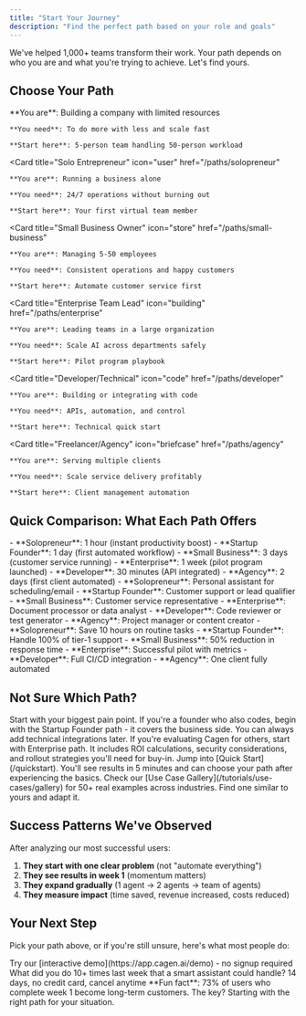 ```yaml
---
title: "Start Your Journey"
description: "Find the perfect path based on your role and goals"
---
```


We've helped 1,000+ teams transform their work. Your path depends on who you are and what you're trying to achieve. Let's find yours.

## Choose Your Path

<CardGroup cols={3}>
  <Card 
    title="Startup Founder" 
    icon="rocket"
    href="/paths/startup-founder"
  >
    **You are**: Building a company with limited resources
    
    **You need**: To do more with less and scale fast
    
    **Start here**: 5-person team handling 50-person workload
  </Card>
  
  <Card 
    title="Solo Entrepreneur" 
    icon="user"
    href="/paths/solopreneur"
  >
    **You are**: Running a business alone
    
    **You need**: 24/7 operations without burning out
    
    **Start here**: Your first virtual team member
  </Card>
  
  <Card 
    title="Small Business Owner" 
    icon="store"
    href="/paths/small-business"
  >
    **You are**: Managing 5-50 employees
    
    **You need**: Consistent operations and happy customers
    
    **Start here**: Automate customer service first
  </Card>
  
  <Card 
    title="Enterprise Team Lead" 
    icon="building"
    href="/paths/enterprise"
  >
    **You are**: Leading teams in a large organization
    
    **You need**: Scale AI across departments safely
    
    **Start here**: Pilot program playbook
  </Card>
  
  <Card 
    title="Developer/Technical" 
    icon="code"
    href="/paths/developer"
  >
    **You are**: Building or integrating with code
    
    **You need**: APIs, automation, and control
    
    **Start here**: Technical quick start
  </Card>
  
  <Card 
    title="Freelancer/Agency" 
    icon="briefcase"
    href="/paths/agency"
  >
    **You are**: Serving multiple clients
    
    **You need**: Scale service delivery profitably
    
    **Start here**: Client management automation
  </Card>
</CardGroup>

## Quick Comparison: What Each Path Offers

<Tabs>
  <Tab title="Time to First Value">
    - **Solopreneur**: 1 hour (instant productivity boost)
    - **Startup Founder**: 1 day (first automated workflow)
    - **Small Business**: 3 days (customer service running)
    - **Enterprise**: 1 week (pilot program launched)
    - **Developer**: 30 minutes (API integrated)
    - **Agency**: 2 days (first client automated)
  </Tab>
  
  <Tab title="Typical First Agent">
    - **Solopreneur**: Personal assistant for scheduling/email
    - **Startup Founder**: Customer support or lead qualifier
    - **Small Business**: Customer service representative
    - **Enterprise**: Document processor or data analyst
    - **Developer**: Code reviewer or test generator
    - **Agency**: Project manager or content creator
  </Tab>
  
  <Tab title="Week 1 Goals">
    - **Solopreneur**: Save 10 hours on routine tasks
    - **Startup Founder**: Handle 100% of tier-1 support
    - **Small Business**: 50% reduction in response time
    - **Enterprise**: Successful pilot with metrics
    - **Developer**: Full CI/CD integration
    - **Agency**: One client fully automated
  </Tab>
</Tabs>

## Not Sure Which Path?

<AccordionGroup>
  <Accordion title="I wear multiple hats">
    Start with your biggest pain point. If you're a founder who also codes, begin with the Startup Founder path - it covers the business side. You can always add technical integrations later.
  </Accordion>
  
  <Accordion title="I'm exploring for my company">
    If you're evaluating Cagen for others, start with Enterprise path. It includes ROI calculations, security considerations, and rollout strategies you'll need for buy-in.
  </Accordion>
  
  <Accordion title="I just want to try it">
    Jump into [Quick Start](/quickstart). You'll see results in 5 minutes and can choose your path after experiencing the basics.
  </Accordion>
  
  <Accordion title="I have a specific use case">
    Check our [Use Case Gallery](/tutorials/use-cases/gallery) for 50+ real examples across industries. Find one similar to yours and adapt it.
  </Accordion>
</AccordionGroup>

## Success Patterns We've Observed

After analyzing our most successful users:

1. **They start with one clear problem** (not "automate everything")
2. **They see results in week 1** (momentum matters)
3. **They expand gradually** (1 agent → 2 agents → team of agents)
4. **They measure impact** (time saved, revenue increased, costs reduced)

## Your Next Step

Pick your path above, or if you're still unsure, here's what most people do:

<Steps>
  <Step title="Take 5 minutes">
    Try our [interactive demo](https://app.cagen.ai/demo) - no signup required
  </Step>
  
  <Step title="Identify your biggest time drain">
    What did you do 10+ times last week that a smart assistant could handle?
  </Step>
  
  <Step title="Start your free trial">
    14 days, no credit card, cancel anytime
  </Step>
</Steps>

<Note>
**Fun fact**: 73% of users who complete week 1 become long-term customers. The key? Starting with the right path for your situation.
</Note>